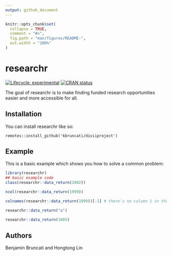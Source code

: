 ```yaml
---
output: github_document
---
```


<!-- README.md is generated from README.Rmd. Please edit that file -->

```r
knitr::opts_chunk$set(
  collapse = TRUE,
  comment = "#>",
  fig.path = "man/figures/README-",
  out.width = "100%"
)
```

# researchr

<!-- badges: start -->
[![Lifecycle: experimental](https://img.shields.io/badge/lifecycle-experimental-orange.svg)](https://lifecycle.r-lib.org/articles/stages.html#experimental)
[![CRAN status](https://www.r-pkg.org/badges/version/kbruncati)](https://CRAN.R-project.org/package=researchr)
<!-- badges: end -->

The goal of researchr is to make finding funded research opportunities easier and more accessible for all. 

## Installation

You can install researchr like so:

```
remotes::install_github('kbruncati/diviiproject')
```

## Example

This is a basic example which shows you how to solve a common problem:

```r
library(researchr)
## basic example code
class(researchr::data_return(2002))

ncol(researchr::data_return(1999))  

colnames(researchr::data_return(1999))[-1] # there's no column 1 in the dataframe

researchr::data_return("a")

researchr::data_return(1805)
```

## Authors

Benjamin Bruncati and Hongtong Lin
